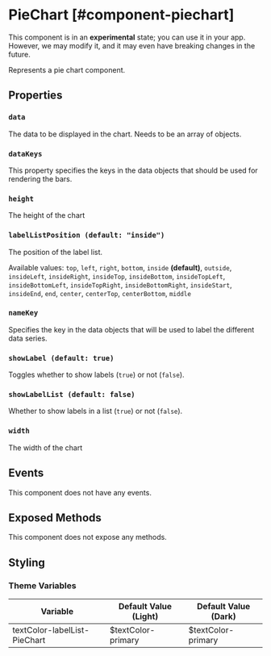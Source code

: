 
# PieChart [#component-piechart]

<Callout type="warning" emoji="📔">This component is in an **experimental** state; you can use it in your app. However, we may modify it, and it may even have breaking changes in the future.</Callout>

Represents a pie chart component.

## Properties

### `data`

The data to be displayed in the chart. Needs to be an array of objects.

### `dataKeys`

This property specifies the keys in the data objects that should be used for rendering the bars.

### `height`

The height of the chart

### `labelListPosition (default: "inside")`

The position of the label list.

Available values: `top`, `left`, `right`, `bottom`, `inside` **(default)**, `outside`, `insideLeft`, `insideRight`, `insideTop`, `insideBottom`, `insideTopLeft`, `insideBottomLeft`, `insideTopRight`, `insideBottomRight`, `insideStart`, `insideEnd`, `end`, `center`, `centerTop`, `centerBottom`, `middle`

### `nameKey`

Specifies the key in the data objects that will be used to label the different data series.

### `showLabel (default: true)`

Toggles whether to show labels (`true`) or not (`false`).

### `showLabelList (default: false)`

Whether to show labels in a list (`true`) or not (`false`).

### `width`

The width of the chart

## Events

This component does not have any events.

## Exposed Methods

This component does not expose any methods.

## Styling

### Theme Variables

| Variable | Default Value (Light) | Default Value (Dark) |
| --- | --- | --- |
| textColor-labelList-PieChart | $textColor-primary | $textColor-primary |
